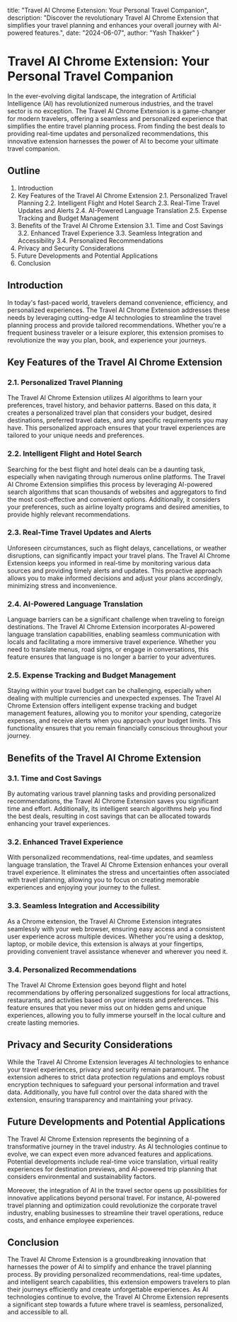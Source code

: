  title: "Travel AI Chrome Extension: Your Personal Travel Companion",
 description: "Discover the revolutionary Travel AI Chrome Extension that simplifies your travel planning and enhances your overall journey with AI-powered features.",
 date: "2024-06-07",
 author: "Yash Thakker"
}

# Travel AI Chrome Extension: Your Personal Travel Companion

In the ever-evolving digital landscape, the integration of Artificial Intelligence (AI) has revolutionized numerous industries, and the travel sector is no exception. The Travel AI Chrome Extension is a game-changer for modern travelers, offering a seamless and personalized experience that simplifies the entire travel planning process. From finding the best deals to providing real-time updates and personalized recommendations, this innovative extension harnesses the power of AI to become your ultimate travel companion.

## Outline

1. Introduction
2. Key Features of the Travel AI Chrome Extension
  2.1. Personalized Travel Planning
  2.2. Intelligent Flight and Hotel Search
  2.3. Real-Time Travel Updates and Alerts
  2.4. AI-Powered Language Translation
  2.5. Expense Tracking and Budget Management
3. Benefits of the Travel AI Chrome Extension
  3.1. Time and Cost Savings
  3.2. Enhanced Travel Experience
  3.3. Seamless Integration and Accessibility
  3.4. Personalized Recommendations
4. Privacy and Security Considerations
5. Future Developments and Potential Applications
6. Conclusion

## Introduction

In today's fast-paced world, travelers demand convenience, efficiency, and personalized experiences. The Travel AI Chrome Extension addresses these needs by leveraging cutting-edge AI technologies to streamline the travel planning process and provide tailored recommendations. Whether you're a frequent business traveler or a leisure explorer, this extension promises to revolutionize the way you plan, book, and experience your journeys.

## Key Features of the Travel AI Chrome Extension

### 2.1. Personalized Travel Planning

The Travel AI Chrome Extension utilizes AI algorithms to learn your preferences, travel history, and behavior patterns. Based on this data, it creates a personalized travel plan that considers your budget, desired destinations, preferred travel dates, and any specific requirements you may have. This personalized approach ensures that your travel experiences are tailored to your unique needs and preferences.

### 2.2. Intelligent Flight and Hotel Search

Searching for the best flight and hotel deals can be a daunting task, especially when navigating through numerous online platforms. The Travel AI Chrome Extension simplifies this process by leveraging AI-powered search algorithms that scan thousands of websites and aggregators to find the most cost-effective and convenient options. Additionally, it considers your preferences, such as airline loyalty programs and desired amenities, to provide highly relevant recommendations.

### 2.3. Real-Time Travel Updates and Alerts

Unforeseen circumstances, such as flight delays, cancellations, or weather disruptions, can significantly impact your travel plans. The Travel AI Chrome Extension keeps you informed in real-time by monitoring various data sources and providing timely alerts and updates. This proactive approach allows you to make informed decisions and adjust your plans accordingly, minimizing stress and inconvenience.

### 2.4. AI-Powered Language Translation

Language barriers can be a significant challenge when traveling to foreign destinations. The Travel AI Chrome Extension incorporates AI-powered language translation capabilities, enabling seamless communication with locals and facilitating a more immersive travel experience. Whether you need to translate menus, road signs, or engage in conversations, this feature ensures that language is no longer a barrier to your adventures.

### 2.5. Expense Tracking and Budget Management

Staying within your travel budget can be challenging, especially when dealing with multiple currencies and unexpected expenses. The Travel AI Chrome Extension offers intelligent expense tracking and budget management features, allowing you to monitor your spending, categorize expenses, and receive alerts when you approach your budget limits. This functionality ensures that you remain financially conscious throughout your journey.

## Benefits of the Travel AI Chrome Extension

### 3.1. Time and Cost Savings

By automating various travel planning tasks and providing personalized recommendations, the Travel AI Chrome Extension saves you significant time and effort. Additionally, its intelligent search algorithms help you find the best deals, resulting in cost savings that can be allocated towards enhancing your travel experiences.

### 3.2. Enhanced Travel Experience

With personalized recommendations, real-time updates, and seamless language translation, the Travel AI Chrome Extension enhances your overall travel experience. It eliminates the stress and uncertainties often associated with travel planning, allowing you to focus on creating memorable experiences and enjoying your journey to the fullest.

### 3.3. Seamless Integration and Accessibility

As a Chrome extension, the Travel AI Chrome Extension integrates seamlessly with your web browser, ensuring easy access and a consistent user experience across multiple devices. Whether you're using a desktop, laptop, or mobile device, this extension is always at your fingertips, providing convenient travel assistance whenever and wherever you need it.

### 3.4. Personalized Recommendations

The Travel AI Chrome Extension goes beyond flight and hotel recommendations by offering personalized suggestions for local attractions, restaurants, and activities based on your interests and preferences. This feature ensures that you never miss out on hidden gems and unique experiences, allowing you to fully immerse yourself in the local culture and create lasting memories.

## Privacy and Security Considerations

While the Travel AI Chrome Extension leverages AI technologies to enhance your travel experiences, privacy and security remain paramount. The extension adheres to strict data protection regulations and employs robust encryption techniques to safeguard your personal information and travel data. Additionally, you have full control over the data shared with the extension, ensuring transparency and maintaining your privacy.

## Future Developments and Potential Applications

The Travel AI Chrome Extension represents the beginning of a transformative journey in the travel industry. As AI technologies continue to evolve, we can expect even more advanced features and applications. Potential developments include real-time voice translation, virtual reality experiences for destination previews, and AI-powered trip planning that considers environmental and sustainability factors.

Moreover, the integration of AI in the travel sector opens up possibilities for innovative applications beyond personal travel. For instance, AI-powered travel planning and optimization could revolutionize the corporate travel industry, enabling businesses to streamline their travel operations, reduce costs, and enhance employee experiences.

## Conclusion

The Travel AI Chrome Extension is a groundbreaking innovation that harnesses the power of AI to simplify and enhance the travel planning process. By providing personalized recommendations, real-time updates, and intelligent search capabilities, this extension empowers travelers to plan their journeys efficiently and create unforgettable experiences. As AI technologies continue to evolve, the Travel AI Chrome Extension represents a significant step towards a future where travel is seamless, personalized, and accessible to all.